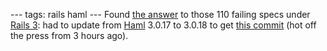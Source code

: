---
tags: rails haml
---
Found [http://groups.google.com/group/haml/browse_thread/thread/6a685f2cdc267a34 the answer] to those 110 failing specs under [[Rails 3]]: had to update from [[Haml]] 3.0.17 to 3.0.18 to get [http://github.com/nex3/haml/commit/61a1de3ff75e98e92688f9dd2d121a3c9a9c4740 this commit] (hot off the press from 3 hours ago).
